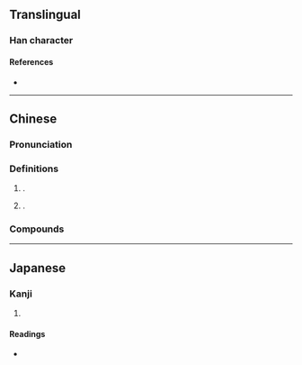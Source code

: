 {{character info/new}}
==Translingual==

===Han character===
{{Han char|rn=94|rad=犬|as=08|sn=11|four=41217|canj=KHYPU|ids=⿰犭虎}}

====References====
* {{Han ref|kx=0712.140|dkj=20461|dj=1124.170|hdz=21353.010|uh=7307|ud=29447|bh=D662|bd=54882}}

----

==Chinese==
{{zh-forms}}

===Pronunciation===
{{zh-pron
|m=xiāo
|c=haau1
|mc=y
|oc=y
|cat=
}}

===Definitions===
{{zh-hanzi}}

# {{lb|zh|literary}} {{n-g|Same as}} {{zh-l|虓}}.
# {{n-g|Used in}} {{zh-l|猇亭}}.

===Compounds===
{{zh-der|猇亭}}

----

==Japanese==

===Kanji===
{{ja-kanji|grade=|rs=犬08}}

# {{rfdef|ja|sort=犬08}}

====Readings====
* {{ja-readings|on=[[おう]] (ō), [[よう]] (yō), [[こう]] (kō), [[きょう]] (kyō)|kun=}}